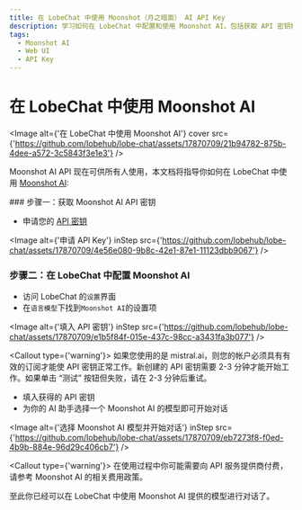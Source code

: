 ```yaml
---
title: 在 LobeChat 中使用 Moonshot（月之暗面） AI API Key
description: 学习如何在 LobeChat 中配置和使用 Moonshot AI，包括获取 API 密钥和选择适合的 AI 模型进行对话。
tags:
  - Moonshot AI
  - Web UI
  - API Key
---
```


# 在 LobeChat 中使用 Moonshot AI

<Image alt={'在 LobeChat 中使用 Moonshot AI'} cover src={'https://github.com/lobehub/lobe-chat/assets/17870709/21b94782-875b-4dee-a572-3c5843f3e1e3'} />

Moonshot AI API 现在可供所有人使用，本文档将指导你如何在 LobeChat 中使用 [Moonshot AI](https://www.moonshot.cn/):

<Steps>
  ### 步骤一：获取 Moonshot AI API 密钥

  - 申请您的 [API 密钥](https://platform.moonshot.cn/console/api-keys)

  <Image alt={'申请 API Key'} inStep src={'https://github.com/lobehub/lobe-chat/assets/17870709/4e56e080-9b8c-42e1-87e1-11123dbb9067'} />

  ### 步骤二：在 LobeChat 中配置 Moonshot AI

  - 访问 LobeChat 的`设置`界面
  - 在`语言模型`下找到`Moonshot AI`的设置项

  <Image alt={'填入 API 密钥'} inStep src={'https://github.com/lobehub/lobe-chat/assets/17870709/e1b5f84f-015e-437c-98cc-a3431fa3b077'} />

  <Callout type={'warning'}>
    如果您使用的是 mistral.ai，则您的帐户必须具有有效的订阅才能使 API 密钥正常工作。新创建的 API
    密钥需要 2-3 分钟才能开始工作。如果单击 “测试” 按钮但失败，请在 2-3 分钟后重试。
  </Callout>

  - 填入获得的 API 密钥
  - 为你的 AI 助手选择一个 Moonshot AI 的模型即可开始对话

  <Image alt={'选择 Moonshot AI 模型并开始对话'} inStep src={'https://github.com/lobehub/lobe-chat/assets/17870709/eb7273f8-f0ed-4b9b-884e-96d29c406cb7'} />

  <Callout type={'warning'}>
    在使用过程中你可能需要向 API 服务提供商付费，请参考 Moonshot AI 的相关费用政策。
  </Callout>
</Steps>

至此你已经可以在 LobeChat 中使用 Moonshot AI 提供的模型进行对话了。
